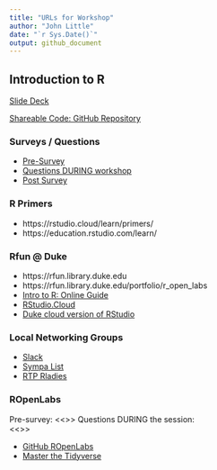 ```yaml
---
title: "URLs for Workshop"
author: "John Little"
date: "`r Sys.Date()`"
output: github_document
---
```


## Introduction to R

[Slide Deck](https://rfun.library.duke.edu/intro2r/slides)  

[Shareable Code: GitHub Repository](https://github.com/libjohn/intro2r-code)

### Surveys / Questions

-	[Pre-Survey](https://forms.gle/2TFpaLbB6KSXGhsi9) 
-	[Questions DURING workshop](https://docs.google.com/document/d/1bToe1XxULs_VJYMXVBJ-Fk5AJRHVRyOxQ3PVnYVe3jg/edit?usp=sharing)
-	[Post Survey](https://forms.gle/eB6SeDbCFRTmR8tq6)

### R Primers

- https://rstudio.cloud/learn/primers/
- https://education.rstudio.com/learn/


### Rfun @ Duke

- https://rfun.library.duke.edu
- https://rfun.library.duke.edu/portfolio/r_open_labs
- [Intro to R: Online Guide ](https://rfun.library.duke.edu/intro2r)
- [RStudio.Cloud](https://RStudio.cloud)
- [Duke cloud version of RStudio](https://vm-manage.oit.duke.edu/containers/rstudio )

### Local Networking Groups

- [Slack](https://ropenlabs.slack.com)  		
- [Sympa List](https://lists.duke.edu/sympa/info/ropenlabs)
- [RTP Rladies](https://www.meetup.com/rladies-rtp/events/)

### ROpenLabs

Pre-survey:  <<>>
Questions DURING the session:   
	<<>>

- [GitHub ROpenLabs](https://github.com/libjohn/ropenlabs)
-	[Master the Tidyverse](https://github.com/rstudio/master-the-tidyverse)

